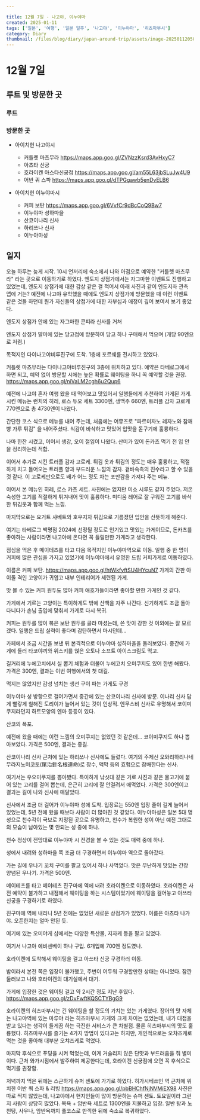 ---

title: 12월 7일 - 나고야, 이누야마
created: 2025-01-11
tags: ['일본', '여행', '일본 일주', '나고야', '이누야마', '히츠마부시']
category: Diary
thumbnail: /files/blog/diary/japan-around-trip/assets/image-20250112050144385.png
---



# 12월 7일

## 루트 및 방문한 곳 

### 루트

<ImageLoader src="/files/blog/diary/japan-around-trip/assets/image-20250111034356241.png" alt="image-20250111034356241" />

### 방문한 곳

- 아이치현 나고야시
  - 커틀렛 마츠무라 https://maps.app.goo.gl/ZVNzzKsrd3AvHxyC7
  - 아츠타 신궁
  - 호라이켄 아스타신궁점 https://maps.app.goo.gl/am55L63jbSLuJw4U9
  - 어반 쿼 스파 https://maps.app.goo.gl/dTPGgawb5enDvELB6

- 아이치현 이누야마시
  - 커피 보탄 https://maps.app.goo.gl/6VvfCr9dBcCoQ9Bw7
  - 이누야마 성하마을
  - 산코이나리 신사
  - 하리쓰나 신사
  - 이누야마성

## 일지

오늘 하루는 늦게 시작. 10시 언저리에 숙소에서 나와 아점으로 예약한 "커틀렛 마츠무라" 라는 곳으로 이동하기로 하였다.
엔도지 상점가에서는 자그마한 이벤트도 진행하고 있었는데, 엔도지 상점가에 대한 감상 같은 걸 적어서 아래 사진과 같이 엔도지좌 관측 맵에 거는?
예전에 나고야 유학했을 때에도 엔도지 상점가에 방문했을 때 이런 이벤트 같은 것들 하던데 뭔가 자신들의 상점가에 대한 자부심과 애정이 깊어 보여서 보기 좋았다. 

<ImageLoader src="/files/blog/diary/japan-around-trip/assets/image-20250112034720951.png" alt="image-20250112034720951" />

엔도지 상점가 안에 있는 자그마한 콘피라 신사를 거쳐
<ImageLoader src="/files/blog/diary/japan-around-trip/assets/image-20250112034926074.png" alt="image-20250112034926074" />

엔도지 상점가 말미에 있는 당고점에 방문하여 당고 하나 구매해서 먹으며 (개당 90엔으로 저렴.)

<ImageLoader src="/files/blog/diary/japan-around-trip/assets/image-20250112035332258.png" alt="image-20250112035332258" />

목적지인 다이나고야비루진구에 도착.
1층에 포르쉐를 전시하고 있었다.

<ImageLoader src="/files/blog/diary/japan-around-trip/assets/image-20250112035434869.png" alt="image-20250112035434869" />

<ImageLoader src="/files/blog/diary/japan-around-trip/assets/image-20250112035443760.png" alt="image-20250112035443760" />

커틀렛 마츠무라는 다이나고야비루진구의 3층에 위치하고 있다.
예약은 타베로그에서 하면 되고, 예약 없이 방문할 시에는 높은 확률로 웨이팅을 하니 꼭 예약할 것을 권장.
https://maps.app.goo.gl/niVaLM2cgh6u2Qup6

예전에 나고야 혼자 여행 왔을 때 먹어보고 맛있어서 일행들에게 추천하여 가게된 가게.
시킨 메뉴는 런치의 히레, 로스 듀오 세트 3300엔, 생맥주 660엔, 트러플 감자 고로케 770엔으로 총 4730엔이 나왔다.

간단한 코스 식으로 메뉴를 내어 주는데, 처음에는 어뮤즈로 "파르미자노 레자노와 참깨 빵 가루 튀김" 을 내어주셨다. 식감이 바삭하고 맛있어 입맛을 돋구기에 훌륭하다.

<ImageLoader src="/files/blog/diary/japan-around-trip/assets/image-20250112035949073.png" alt="image-20250112035949073" />

나마 한잔 시켰고, 이어서 생강, 오이 절임이 나왔다.
산미가 있어 돈카츠 먹기 전 입 안을 정리하는데 적합.

<ImageLoader src="/files/blog/diary/japan-around-trip/assets/image-20250112040527252.png" alt="image-20250112040527252" />

이어서 추가로 시킨 트러플 감자 고로케.
튀김 옷과 튀김의 정도는 매우 훌륭하고, 적절하게 치고 들어오는 트러플 향과 부드러운 느낌의 감자.
겉바속촉의 진수라고 할 수 있을 것 같다. 이 고로케만으로도 배가 어느 정도 차는 포만감을 가져다 주는 메뉴. 

<ImageLoader src="/files/blog/diary/japan-around-trip/assets/image-20250112040839600.png" alt="image-20250112040839600" />

이어서 본 메뉴인 히레, 로스 카츠 세트. 사진에는 없지만 미소 시루도 같지 주었다.
저온 숙성한 고기를 적절하게 튀겨내어 맛이 훌륭하다.
미디움 레어로 잘 구워진 고기를 바삭한 튀김옷과 함께 먹는 느낌.

<ImageLoader src="/files/blog/diary/japan-around-trip/assets/image-20250112041044266.png" alt="image-20250112041044266" />

마지막으로는 요거트 샤베트와 호우지차
튀김으로 기름졌던 입안을 산뜻하게 해준다.

<ImageLoader src="/files/blog/diary/japan-around-trip/assets/image-20250112041259490.png" alt="image-20250112041259490" />

여기는 타베로그 백명점 2024에 선정될 정도로 인기있고 맛있는 가게이므로, 돈카츠를 좋아하는 사람이라면 나고야에 온다면 꼭 들릴만한 가게라고 생각한다.

점심을 먹은 후 메이테츠를 타고 다음 목적지인 이누야마역으로 이동.
일행 중 한 명이 커피에 많은 관심을 가지고 있었기에 이누야마에서 유명한 드립 커피가게로 이동하였다.

이름은 커피 보탄. https://maps.app.goo.gl/htWkfyftSU4HYcuN7
가게의 간판 아이돌 격인 고양이가 귀엽고 내부 인테리어가 세련된 가게.

<ImageLoader src="/files/blog/diary/japan-around-trip/assets/image-20250112042038432.png" alt="image-20250112042038432" />

<ImageLoader src="/files/blog/diary/japan-around-trip/assets/image-20250112041917564.png" alt="image-20250112041917564" />

맛 볼 수 있는 커피 원두도 많아 커피 애호가들이라면 좋아할 만한 가게인 것 같다.

<ImageLoader src="/files/blog/diary/japan-around-trip/assets/image-20250112041944151.png" alt="image-20250112041944151" />

가게에서 기르는 고양이는 특이하게도 밖에 산책을 자주 나간다. 
신기하게도 조금 돌아다니다가 손님 출입에 맞춰서 가게로 다시 복귀.

<ImageLoader src="/files/blog/diary/japan-around-trip/assets/image-20250112042055698.png" alt="image-20250112042055698" />

커피는 원두를 많이 볶은 보탄 원두를 골라 마셨는데, 쓴 맛이 강한 것 이외에는 잘 모르겠다.
일행은 드립 실력이 좋다며 감탄하면서 마시던데... 

<ImageLoader src="/files/blog/diary/japan-around-trip/assets/image-20250112042151927.png" alt="image-20250112042151927" />

카페에서 조금 시간을 보낸 뒤 본격적으로 이누야마 성하마을을 둘러보았다.
중간에 가게에 들러 타코야끼와 위스키를 얹은 오토나 소프트 아이스크림도 먹고.

<ImageLoader src="/files/blog/diary/japan-around-trip/assets/image-20250112042401600.png" alt="image-20250112042401600" />

<ImageLoader src="/files/blog/diary/japan-around-trip/assets/image-20250112042408153.png" alt="image-20250112042408153" />

길거리에 누에고치에서 실 뽑기 체험과 더불어 누에고치 오미쿠지도 있어 한번 해봤다.
가격은 300엔, 결과는 이번 여행에서의 첫 대길.

<ImageLoader src="/files/blog/diary/japan-around-trip/assets/image-20250112042417508.png" alt="image-20250112042417508" />

먹지는 않았지만 감성 넘치는 생선 구이 파는 가게도 구경

<ImageLoader src="/files/blog/diary/japan-around-trip/assets/image-20250112042621363.png" alt="image-20250112042621363" />

이누야마 성 방향으로 걸어가면서 중간에 있는 산코이나리 신사에 방문.
이나리 신사 답게 빨갛게 칠해진 도리이가 늘어서 있는 것이 인상적.
엔무스비 신사로 유명해서 코이미쿠지라던지 하트모양의 엔마 등등이 있다.

<ImageLoader src="/files/blog/diary/japan-around-trip/assets/image-20250112042731876.png" alt="image-20250112042731876" />

산코의 폭포.

<ImageLoader src="/files/blog/diary/japan-around-trip/assets/image-20250112043125568.png" alt="image-20250112043125568" />

예전에 왔을 때에는 이런 느낌의 오미쿠지는 없었던 것 같은데...
코이미쿠지도 하나 뽑아보았다. 가격은 500엔, 결과는 중길.

<ImageLoader src="/files/blog/diary/japan-around-trip/assets/image-20250112042849511.png" alt="image-20250112042849511" />

<ImageLoader src="/files/blog/diary/japan-around-trip/assets/image-20250112042829587.png" alt="image-20250112042829587" />

산코이나리 신사 근처에 있는 하리쓰나 신사에도 들렀다.
여기의 주제신 오와리하리나네무라지노미코토(尾治針名根連命)로 장수, 액막 등의 효험으로 참배한다는 신사.

여기서는 우오미쿠지를 뽑아봤다.
특이하게 낚싯대 같은 거로 사진과 같은 물고기에 붙어 있는 고리를 걸어 뽑는데, 은근히 고리에 잘 안걸려서 애먹었다.
가격은 300엔이고 결과는 길이 나와 신사에 매달았다.

<ImageLoader src="/files/blog/diary/japan-around-trip/assets/image-20250112043156873.png" alt="image-20250112043156873" />

신사에서 조금 더 걸어가 이누야마 성에 도착. 입장료는 550엔
입장 줄이 길게 늘어서 있었는데, 5년 전에 왔을 때보다 사람이 더 많아진 것 같았다.
이누야마성은 일본 5대 명성으로 천수각이 국보로 지정된 곳으로 유명하고, 천수가 복원한 성이 아닌 예전 그대로의 모습이 남아있는 몇 안되는 성 중에 하나.

<ImageLoader src="/files/blog/diary/japan-around-trip/assets/image-20250112044001341.png" alt="image-20250112044001341" />

천수 정상이 전망대로 이누야마 시 전경을 볼 수 있는 것도 매력 중에 하나.

<ImageLoader src="/files/blog/diary/japan-around-trip/assets/image-20250112044536619.png" alt="image-20250112044536619" />

<ImageLoader src="/files/blog/diary/japan-around-trip/assets/image-20250112044555950.png" alt="image-20250112044555950" />

성에서 내려와 성하마을 쪽 조금 더 구경하면서  이누야마 역으로 돌아갔다.

<ImageLoader src="/files/blog/diary/japan-around-trip/assets/image-20250112044630167.png" alt="image-20250112044630167" />

<ImageLoader src="/files/blog/diary/japan-around-trip/assets/image-20250112044714829.png" alt="image-20250112044714829" />

가는 길에 우나기 꼬치 구이를 팔고 있어서 하나 사먹었다. 
맛은 무난하게 맛있는 간장 양념된 우나기. 가격은 500엔. 

<ImageLoader src="/files/blog/diary/japan-around-trip/assets/image-20250112044725764.png" alt="image-20250112044725764" />

<ImageLoader src="/files/blog/diary/japan-around-trip/assets/image-20250112044922984.png" alt="image-20250112044922984" />

메이테츠를 타고 메이테츠 진구마에 역에 내려 호라이켄으로 이동하였다.
호라이켄은 사전 예약이 불가하고 내점해서 웨이팅을 하는 시스템이었기에 웨이팅을 걸어놓고 아쓰타 신궁을 구경하기로 하였다.

진구마에 역에 내리니 5년 전에는 없었던 새로운 상점가가 있었다.
이름은 아츠타 나가야. 오픈한지는 얼마 안된 듯.

<ImageLoader src="/files/blog/diary/japan-around-trip/assets/image-20250112045408870.png" alt="image-20250112045408870" />

<ImageLoader src="/files/blog/diary/japan-around-trip/assets/image-20250112045431247.png" alt="image-20250112045431247" />

여기에 있는 오미야게 샵에서는 다양한 특산물, 지자케 등을 팔고 있었다.
<ImageLoader src="/files/blog/diary/japan-around-trip/assets/image-20250112045627446.png" alt="image-20250112045627446" />

여기서 나고야 에비센베이 하나 구입. 6개입에 700엔 정도였나.

<ImageLoader src="/files/blog/diary/japan-around-trip/assets/image-20250112045700910.png" alt="image-20250112045700910" />

호라이켄에 도착해서 웨이팅을 걸고 아쓰타 신궁 구경하러 이동.

<ImageLoader src="/files/blog/diary/japan-around-trip/assets/image-20250112045528590.png" alt="image-20250112045528590" />

밤이라서 본전 쪽은 입장이 불가했고, 주변이 어두워 구경할만한 상태는 아니었다.
잠깐 둘러보고 나와 호라이켄의 대기실에서 대기.

<ImageLoader src="/files/blog/diary/japan-around-trip/assets/image-20250112050008824.png" alt="image-20250112050008824" />

가게에 입장한 것은 웨이팅 걸고 약 2시간 정도 지난 후였다.
https://maps.app.goo.gl/zDvFwftKQSCTYBgG9

호라이켄의 히츠마부시는 긴 웨이팅을 할 정도의 가치는 있는 가게였다.
장어의 맛 자체는 나고야역에 있는 마루야 라는 히츠마부시 가게와 크게 차이는 없었는데, 
내가 대접을 받고 있다는 생각이 들게끔 하는 극진한 서비스가 큰 차별점.
물론 히츠마부시의 맛도 훌륭했다. 
히츠마부시를 즐기는 4가지 방법이 있다고는 하지만, 
개인적으로는 오챠즈케로 먹는 것을 좋아해 대부분 오챠즈케로 먹었다.

마지막 후식으로 푸딩을 시켜 먹었는데, 이게 거슬리지 않은 단맛과 부드러움을 줘 별미이다. 
근처 와가시점에서 발주하여 제공한다는데, 호라이켄 신궁점에 오면 꼭 후식으로 먹기를 권장함. 

<ImageLoader src="/files/blog/diary/japan-around-trip/assets/image-20250112050144385.png" alt="image-20250112050144385" />

<ImageLoader src="/files/blog/diary/japan-around-trip/assets/image-20250112050156237.png" alt="image-20250112050156237" />

<ImageLoader src="/files/blog/diary/japan-around-trip/assets/image-20250112050213596.png" alt="image-20250112050213596" />

저녁까지 먹은 뒤에는 스근하게 슈퍼 센토에 가기로 하였다.
히가시베쓰인 역 근처에 위치한 어반 쿼 스파 & 리빙 https://maps.app.goo.gl/pbBHChfNjNVMiEX98
사진은 따로 찍지 않았는데, 나고야에서 현지인들이 많이 방문하는 슈퍼 센토.
토요일이라 그런지 사람이 상당히 많았다.
목욕 + 암반욕 세트로 1300엔을 지불하고 입장.
일반 탕과 노천탕, 사우나, 암반욕까지 풀코스로 만끽한 뒤에 숙소로 복귀하였다.
